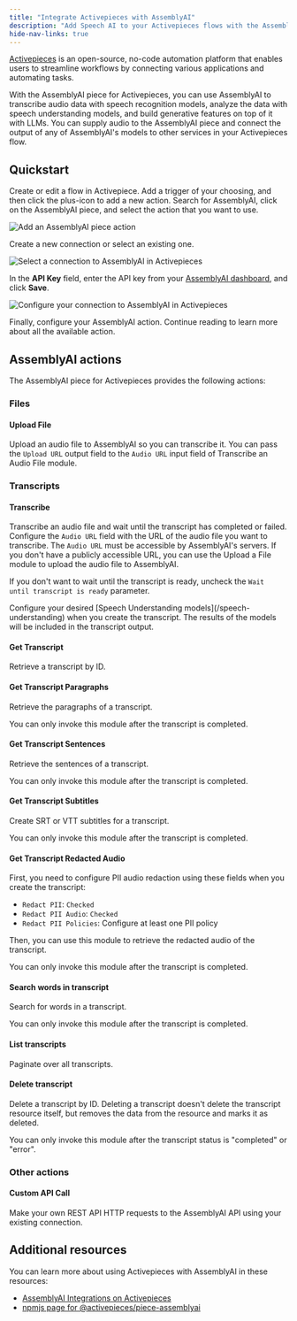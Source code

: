 ```yaml
---
title: "Integrate Activepieces with AssemblyAI"
description: "Add Speech AI to your Activepieces flows with the AssemblyAI piece."
hide-nav-links: true
---
```


[Activepieces](https://www.activepieces.com/) is an open-source, no-code automation platform that enables users to streamline workflows by connecting various applications and automating tasks.

With the AssemblyAI piece for Activepieces, you can use AssemblyAI to transcribe audio data with speech recognition models, analyze the data with speech understanding models, and build generative features on top of it with LLMs.
You can supply audio to the AssemblyAI piece and connect the output of any of AssemblyAI's models to other services in your Activepieces flow.

## Quickstart

<Steps>
<Step>
Create or edit a flow in Activepiece. Add a trigger of your choosing, and then click the plus-icon to add a new action.
Search for AssemblyAI, click on the AssemblyAI piece, and select the action that you want to use.

![Add an AssemblyAI piece action](../../assets/img/integrations/activepieces/add-action.png)

</Step>
<Step>

Create a new connection or select an existing one.

![Select a connection to AssemblyAI in Activepieces](../../assets/img/integrations/activepieces/select-api-key.png)

In the **API Key** field, enter the API key from your [AssemblyAI dashboard](https://www.assemblyai.com/app/api-keys), and click **Save**.

![Configure your connection to AssemblyAI in Activepieces](../../assets/img/integrations/activepieces/configure-api-key.png)

</Step>
<Step>

Finally, configure your AssemblyAI action. Continue reading to learn more about all the available action.

</Step>
</Steps>

## AssemblyAI actions

The AssemblyAI piece for Activepieces provides the following actions:

### Files

#### Upload File

Upload an audio file to AssemblyAI so you can transcribe it.
You can pass the `Upload URL` output field to the `Audio URL` input field of Transcribe an Audio File module.

### Transcripts

#### Transcribe

Transcribe an audio file and wait until the transcript has completed or failed.
Configure the `Audio URL` field with the URL of the audio file you want to transcribe.
The `Audio URL` must be accessible by AssemblyAI's servers.
If you don't have a publicly accessible URL, you can use the Upload a File module to upload the audio file to AssemblyAI.

If you don't want to wait until the transcript is ready, uncheck the `Wait until transcript is ready` parameter.

<Info>
  Configure your desired [Speech Understanding models](/speech-understanding) when
  you create the transcript. The results of the models will be included in the
  transcript output.
</Info>

#### Get Transcript

Retrieve a transcript by ID.

#### Get Transcript Paragraphs

Retrieve the paragraphs of a transcript.

<Note>You can only invoke this module after the transcript is completed.</Note>

#### Get Transcript Sentences

Retrieve the sentences of a transcript.

<Note>You can only invoke this module after the transcript is completed.</Note>

#### Get Transcript Subtitles

Create SRT or VTT subtitles for a transcript.

<Note>You can only invoke this module after the transcript is completed.</Note>

#### Get Transcript Redacted Audio

First, you need to configure PII audio redaction using these fields when you create the transcript:

- `Redact PII`: `Checked`
- `Redact PII Audio`: `Checked`
- `Redact PII Policies`: Configure at least one PII policy

Then, you can use this module to retrieve the redacted audio of the transcript.

<Note>You can only invoke this module after the transcript is completed.</Note>

#### Search words in transcript

Search for words in a transcript.

<Note>You can only invoke this module after the transcript is completed.</Note>

#### List transcripts

Paginate over all transcripts.

#### Delete transcript

Delete a transcript by ID.
Deleting a transcript doesn't delete the transcript resource itself, but removes the data from the resource and marks it as deleted.

<Note>
  You can only invoke this module after the transcript status is "completed" or
  "error".
</Note>


### Other actions

#### Custom API Call

Make your own REST API HTTP requests to the AssemblyAI API using your existing connection.

## Additional resources

You can learn more about using Activepieces with AssemblyAI in these resources:

- [AssemblyAI Integrations on Activepieces](https://www.activepieces.com/pieces/assemblyai)
- [npmjs page for @activepieces/piece-assemblyai](https://www.npmjs.com/package/@activepieces/piece-assemblyai)
